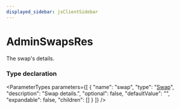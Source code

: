 ```yaml
---
displayed_sidebar: jsClientSidebar
---
```



# AdminSwapsRes

The swap's details.

### Type declaration

<ParameterTypes parameters={[
  {
    "name": "swap",
    "type": "[Swap](../classes/internal.Swap.mdx)",
    "description": "Swap details.",
    "optional": false,
    "defaultValue": "",
    "expandable": false,
    "children": []
  }
]} />
